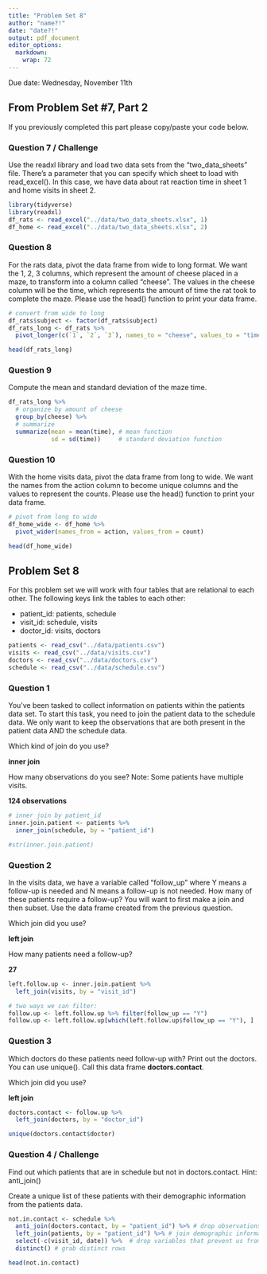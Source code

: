 ```yaml
---
title: "Problem Set 8"
author: "name?!"
date: "date?!"
output: pdf_document
editor_options: 
  markdown: 
    wrap: 72
---
```


Due date: Wednesday, November 11th

## From Problem Set \#7, Part 2

If you previously completed this part please copy/paste your code below.

### Question 7 / Challenge

Use the readxl library and load two data sets from the
"two\_data\_sheets" file. There's a parameter that you can specify which
sheet to load with read\_excel(). In this case, we have data about rat
reaction time in sheet 1 and home visits in sheet 2.

```r
library(tidyverse)
library(readxl)
df_rats <- read_excel("../data/two_data_sheets.xlsx", 1)
df_home <- read_excel("../data/two_data_sheets.xlsx", 2)
```

\newpage

### Question 8

For the rats data, pivot the data frame from wide to long format. We
want the 1, 2, 3 columns, which represent the amount of cheese placed in
a maze, to transform into a column called "cheese". The values in the
cheese column will be the time, which represents the amount of time the
rat took to complete the maze. Please use the head() function to print
your data frame.

```r
# convert from wide to long
df_rats$subject <- factor(df_rats$subject)
df_rats_long <- df_rats %>% 
  pivot_longer(c(`1`, `2`, `3`), names_to = "cheese", values_to = "time")

head(df_rats_long)
```

\newpage

### Question 9

Compute the mean and standard deviation of the maze time.

```r
df_rats_long %>%
  # organize by amount of cheese
  group_by(cheese) %>%
  # summarize
  summarize(mean = mean(time), # mean function
            sd = sd(time))     # standard deviation function
```

\newpage

### Question 10

With the home visits data, pivot the data frame
from long to wide. We want the names from the action column to become
unique columns and the values to represent the counts. Please use the
head() function to print your data frame.

```r
# pivot from long to wide
df_home_wide <- df_home %>%
  pivot_wider(names_from = action, values_from = count)

head(df_home_wide)
```

\newpage

## Problem Set 8

For this problem set we will work with four tables that are relational
to each other. The following keys link the tables to each other:

* patient_id: patients, schedule
* visit_id: schedule, visits
* doctor_id: visits, doctors

```r
patients <- read_csv("../data/patients.csv")
visits <- read_csv("../data/visits.csv")
doctors <- read_csv("../data/doctors.csv")
schedule <- read_csv("../data/schedule.csv")
```

### Question 1

You've been tasked to collect information on patients within the patients
data set. To start this task, you need to join the patient data to the
schedule data. We only want to keep the observations that are both
present in the patient data AND the schedule data.

Which kind of join do you use?

**inner join**

How many observations do you see? Note: Some patients have multiple
visits.

**124 observations**

```r
# inner join by patient_id
inner.join.patient <- patients %>% 
  inner_join(schedule, by = "patient_id")

#str(inner.join.patient)
```

\newpage

### Question 2

In the visits data, we have a variable called "follow_up" where Y means
a follow-up is needed and N means a follow-up is not needed. How many of
these patients require a follow-up? You will want to first make a join
and then subset. Use the data frame created from the previous question.

Which join did you use?

**left join**

How many patients need a follow-up?

**27**

```r
left.follow.up <- inner.join.patient %>%
  left_join(visits, by = "visit_id")

# two ways we can filter:
follow.up <- left.follow.up %>% filter(follow_up == "Y")
follow.up <- left.follow.up[which(left.follow.up$follow_up == "Y"), ]
```

\newpage

### Question 3

Which doctors do these patients need follow-up with? Print out the
doctors. You can use unique(). Call this data frame **doctors.contact**.

Which join did you use?

**left join**

```r
doctors.contact <- follow.up %>%
  left_join(doctors, by = "doctor_id")

unique(doctors.contact$doctor)
```

\newpage

### Question 4 / Challenge

Find out which patients that are in schedule but not in doctors.contact.
Hint: anti_join()

Create a unique list of these patients with their demographic
information from the patients data.

```r
not.in.contact <- schedule %>%
  anti_join(doctors.contact, by = "patient_id") %>% # drop observations in schedule
  left_join(patients, by = "patient_id") %>% # join demographic information
  select(-c(visit_id, date)) %>%  # drop variables that prevent us from using distinct() properly
  distinct() # grab distinct rows

head(not.in.contact)
```
